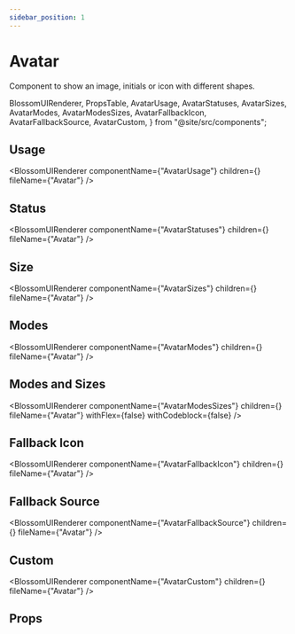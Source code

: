 ```yaml
---
sidebar_position: 1
---
```


# Avatar

Component to show an image, initials or icon with different shapes.

  BlossomUIRenderer,
  PropsTable,
  AvatarUsage,
  AvatarStatuses,
  AvatarSizes,
  AvatarModes,
  AvatarModesSizes,
  AvatarFallbackIcon,
  AvatarFallbackSource,
  AvatarCustom,
} from "@site/src/components";

## Usage

<BlossomUIRenderer
  componentName={"AvatarUsage"}
  children={<AvatarUsage />}
  fileName={"Avatar"}
/>

## Status

<BlossomUIRenderer
  componentName={"AvatarStatuses"}
  children={<AvatarStatuses />}
  fileName={"Avatar"}
/>

## Size

<BlossomUIRenderer
  componentName={"AvatarSizes"}
  children={<AvatarSizes />}
  fileName={"Avatar"}
/>

## Modes

<BlossomUIRenderer
  componentName={"AvatarModes"}
  children={<AvatarModes />}
  fileName={"Avatar"}
/>

## Modes and Sizes

<BlossomUIRenderer
  componentName={"AvatarModesSizes"}
  children={<AvatarModesSizes />}
  fileName={"Avatar"}
  withFlex={false}
  withCodeblock={false}
/>

## Fallback Icon

<BlossomUIRenderer
  componentName={"AvatarFallbackIcon"}
  children={<AvatarFallbackIcon />}
  fileName={"Avatar"}
/>

## Fallback Source

<BlossomUIRenderer
  componentName={"AvatarFallbackSource"}
  children={<AvatarFallbackSource />}
  fileName={"Avatar"}
/>

## Custom

<BlossomUIRenderer
  componentName={"AvatarCustom"}
  children={<AvatarCustom />}
  fileName={"Avatar"}
/>

## Props

<PropsTable componentName="Avatar" />
